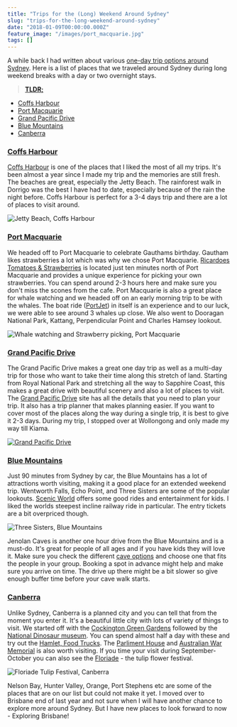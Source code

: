 ```yaml
---
title: "Trips for the (Long) Weekend Around Sydney"
slug: "trips-for-the-long-weekend-around-sydney"
date: "2018-01-09T00:00:00.000Z"
feature_image: "/images/port_macquarie.jpg"
tags: []
---
```


A while back I had written about various [one-day trip options around Sydney](__GHOST_URL__/blog/one-day-trips-around-sydney/). Here is a list of places that we traveled around Sydney during long weekend breaks with a day or two overnight stays.

> [**TLDR;**](https://en.wikipedia.org/wiki/Wikipedia:Too_long;_didn%27t_read)

*   [Coffs Harbour](__GHOST_URL__/blog/three-day-trip-to-coffs-harbour-from-sydney/)
*   [Port Macquarie](https://www.portmacquarieinfo.com.au/)
*   [Grand Pacific Drive](http://www.grandpacificdrive.com.au/)
*   [Blue Mountains](https://www.visitnsw.com/destinations/blue-mountains?nst=0)
*   [Canberra](https://visitcanberra.com.au/)

### [Coffs Harbour](__GHOST_URL__/blog/three-day-trip-to-coffs-harbour-from-sydney/)

[Coffs Harbour](__GHOST_URL__/blog/three-day-trip-to-coffs-harbour-from-sydney/) is one of the places that I liked the most of all my trips. It's been almost a year since I made my trip and the memories are still fresh. The beaches are great, especially the Jetty Beach. The rainforest walk in Dorrigo was the best I have had to date, especially because of the rain the night before. Coffs Harbour is perfect for a 3-4 days trip and there are a lot of places to visit around.

![Jetty Beach, Coffs Harbour](/images/coffs_harbour_jetty_beach_toys.jpg)

### [Port Macquarie](https://www.portmacquarieinfo.com.au/)

We headed off to Port Macquarie to celebrate Gauthams birthday. Gautham likes strawberries a lot which was why we chose Port Macquarie. [Ricardoes Tomatoes & Strawberries](http://www.ricardoes.com/) is located just ten minutes north of Port Macquarie and provides a unique experience for picking your own strawberries. You can spend around 2-3 hours here and make sure you don't miss the scones from the cafe. Port Macquarie is also a great place for whale watching and we headed off on an early morning trip to be with the whales. The boat ride ([PortJet](https://www.portjet.com.au/)) in itself is an experience and to our luck, we were able to see around 3 whales up close. We also went to Dooragan National Park, Kattang, Perpendicular Point and Charles Hamsey lookout.

![Whale watching and Strawberry picking, Port Macquarie](/images/port_macquarie.jpg)

### [Grand Pacific Drive](http://www.grandpacificdrive.com.au/)

The Grand Pacific Drive makes a great one day trip as well as a multi-day trip for those who want to take their time along this stretch of land. Starting from Royal National Park and stretching all the way to Sapphire Coast, this makes a great drive with beautiful scenery and also a lot of places to visit. The [Grand Pacific Drive](http://www.grandpacificdrive.com.au/) site has all the details that you need to plan your trip. It also has a trip planner that makes planning easier. If you want to cover most of the places along the way during a single trip, it is best to give it 2-3 days. During my trip, I stopped over at Wollongong and only made my way till Kiama.

[![Grand Pacific Drive](/images/sydney_trip_gpd.png)](http://www.grandpacificdrive.com.au/)

### [Blue Mountains](https://www.visitnsw.com/destinations/blue-mountains?nst=0)

Just 90 minutes from Sydney by car, the Blue Mountains has a lot of attractions worth visiting, making it a good place for an extended weekend trip. Wentworth Falls, Echo Point, and Three Sisters are some of the popular lookouts. [Scenic World](https://www.scenicworld.com.au/) offers some good rides and entertainment for kids. I liked the worlds steepest incline railway ride in particular. The entry tickets are a bit overpriced though.

![Three Sisters, Blue Mountains](/images/three_sisters_blue_mountains.jpg)

Jenolan Caves is another one hour drive from the Blue Mountains and is a must-do. It's great for people of all ages and if you have kids they will love it. Make sure you check the different [cave options](http://www.jenolancaves.org.au/) and choose one that fits the people in your group. Booking a spot in advance might help and make sure you arrive on time. The drive up there might be a bit slower so give enough buffer time before your cave walk starts.

### [Canberra](https://visitcanberra.com.au/)

Unlike Sydney, Canberra is a planned city and you can tell that from the moment you enter it. It's a beautiful little city with lots of variety of things to visit. We started off with the [Cockington Green Gardens](https://www.cockingtongreen.com.au/) followed by the [National Dinosaur museum](http://nationaldinosaurmuseum.com.au/). You can spend almost half a day with these and try out the [Hamlet, Food Trucks](https://visitcanberra.com.au/eat-and-drink/57031e8c5d234a7604ea80b2/the-hamlet). The [Parliment House](https://www.aph.gov.au/Visit_Parliament) and [Australian War Memorial](https://www.awm.gov.au/) is also worth visiting. If you time your visit during September-October you can also see the [Floriade](https://visitcanberra.com.au/events/56b23aea266140594567dbbe/floriade) - the tulip flower festival.

![Floriade Tulip Festival, Canberra](/images/canberra_tulip_festival.jpg)

Nelson Bay, Hunter Valley, Orange, Port Stephens etc are some of the places that are on our list but could not make it yet. I moved over to Brisbane end of last year and not sure when I will have another chance to explore more around Sydney. But I have new places to look forward to now - Exploring Brisbane!